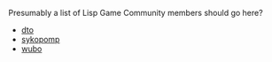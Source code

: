 Presumably a list of Lisp Game Community members should go here?

* [[dto]]
* [[sykopomp]]
* [[wubo]]